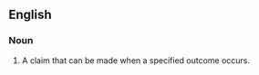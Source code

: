 ==English==
===Noun===
{{en-noun|sg=[[contingent]] [[claim]]}}

#{{finance}} A claim that can be made when a specified outcome occurs.